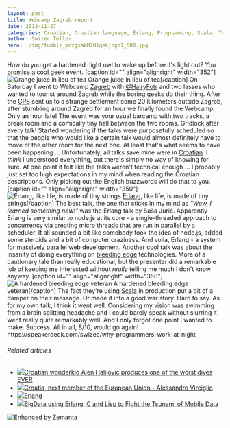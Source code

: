 ```yaml
---
layout: post
title: Webcamp Zagreb report
date: 2012-11-27
categories: Croatian, Croatian language, Erlang, Programming, Scala, Travel + Events, Zagreb
author: Swizec Teller
hero: ./img/tumblr_mdzjxabM2O1qekjngo1_500.jpg
---
```


How do you get a hardened night owl to wake up before it's light out? You promise a cool geek event. \[caption id="" align="alignright" width="352"]![Orange juice in lieu of tea](./img/tumblr_mdzjxabM2O1qekjngo1_500.jpg "Orange juice in lieu of tea") Orange juice in lieu of tea\[/caption] On Saturday I went to Webcamp [Zagreb](<http://maps.google.com/maps?ll=45.8166666667,15.9833333333&spn=0.1,0.1&q=45.8166666667,15.9833333333 (Zagreb)&t=h> "Zagreb") with [@HairyFotr](https://twitter.com/hairyfotr) and two lasses who wanted to tourist around Zagreb while the boring geeks do their thing. After the [GPS](http://en.wikipedia.org/wiki/Global_Positioning_System "Global Positioning System") sent us to a strange settlement some 20 kilometers outside Zagreb, after stumbling around Zagreb for an hour we finally found the Webcamp. Only an hour late! The event was your usual barcamp with two tracks, a break room and a comically tiny hall between the two rooms. Gridlock after every talk! Started wondering if the talks were purposefully scheduled so that the people who would like a certain talk would almost definitely have to move ot the other room for the next one. At least that's what seems to have been happening ... Unfortunately, all talks save mine were in [Croatian](http://en.wikipedia.org/wiki/Croatian_language "Croatian language"). I _think_ I understood everything, but there's simply no way of knowing for sure. At one point it felt like the talks weren't technical enough ... I probably just set too high expectations in my mind when reading the Croatian descriptions. Only picking out the English buzzwords will do that to you. \[caption id="" align="alignright" width="350"]![Erlang, like life, is made of tiny strings](./img/tumblr_mdzxtn6Ofs1qekjngo1_500.jpg "Erlang, like life, is made of tiny strings") [Erlang](http://www.erlang.org "Erlang (programming language)"), like life, is made of tiny strings\[/caption] The best talk, the one that sticks in my mind as _"Wow, I learned something new!"_ was the Erlang talk by Saša Jurić. Apparently Erlang is very similar to node.js at its core - a single-threaded approach to concurrency via creating micro threads that are run in parallel by a scheduler. It all sounded a bit like somebody took the idea of node.js, added some steroids and a bit of computer craziness. And voila, Erlang - a system for [massively parallel](http://en.wikipedia.org/wiki/Massively_parallel "Massively parallel") web development. Another cool talk was about the insanity of doing everything on [bleeding edge](http://en.wikipedia.org/wiki/Bleeding_edge_technology "Bleeding edge technology") technologies. More of a cautionary tale than really educational, but the presenter did a remarkable job of keeping me interested without _really_ telling me much I don't know anyway. \[caption id="" align="alignright" width="350"]![A hardened bleeding edge veteran](./img/tumblr_mdzzqbcZq21qekjngo1_500.jpg "A hardened bleeding edge veteran") A hardened bleeding edge veteran\[/caption] The fact they're using [Scala](http://www.scala-lang.org/ "Scala (programming language)") in production put a bit of a damper on their message. Or made it into a good war story. Hard to say. As for my own talk, I think it went well. Considering my vision was swimming from a brain splitting headache and I could barely speak without slurring it went really quite remarkably well. And I only forgot one point I wanted to make. Success. All in all, 8/10, would go again! https&#x3A;//speakerdeck.com/swizec/why-programmers-work-at-night

###### Related articles

-   [![](http://i.zemanta.com/128271441_80_80.jpg)](http://www.101greatgoals.com/blog/croatian-wonderkid-alen-halilovic-produces-one-of-the-worst-dives-ever/)[Croatian wonderkid Alen Halilovic produces one of the worst dives EVER](http://www.101greatgoals.com/blog/croatian-wonderkid-alen-halilovic-produces-one-of-the-worst-dives-ever/)
-   [![](http://i.zemanta.com/128352604_80_80.jpg)](http://europeinside.org/2012/11/27/croatia-next-member-of-the-european-union-alessandro-virciglio/)[Croatia, next member of the European Union - Alessandro Virciglio](http://europeinside.org/2012/11/27/croatia-next-member-of-the-european-union-alessandro-virciglio/)
-   [![](http://i.zemanta.com/noimg_104_80_80.jpg)](http://the.taoofmac.com/space/dev/Erlang)[Erlang](http://the.taoofmac.com/space/dev/Erlang)
-   [![](http://i.zemanta.com/128195499_80_80.jpg)](http://highscalability.com/blog/2012/11/26/bigdata-using-erlang-c-and-lisp-to-fight-the-tsunami-of-mobi.html)[BigData using Erlang, C and Lisp to Fight the Tsunami of Mobile Data](http://highscalability.com/blog/2012/11/26/bigdata-using-erlang-c-and-lisp-to-fight-the-tsunami-of-mobi.html)

[![Enhanced by Zemanta](http://img.zemanta.com/zemified_e.png?x-id=67decf91-4d62-46a9-999c-5194cd484855)](http://www.zemanta.com/?px "Enhanced by Zemanta")
